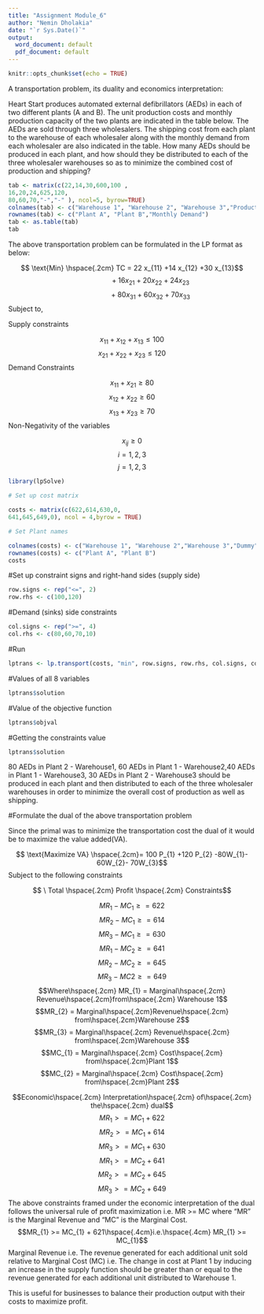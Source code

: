 ---
title: "Assignment Module_6"
author: "Nemin Dholakia"
date: "`r Sys.Date()`"
output:
  word_document: default
  pdf_document: default
---

```{r setup, include=FALSE}
knitr::opts_chunk$set(echo = TRUE)
```

A transportation problem, its duality and economics interpretation:

Heart Start produces automated external defibrillators (AEDs) in each of two different plants (A and B). The unit production costs and monthly production capacity of the two plants are indicated in the table below. The AEDs are sold through three wholesalers. The shipping cost from each plant to the warehouse of each wholesaler along with the monthly demand from each wholesaler are also indicated in the table. How many AEDs should be produced in each plant, and how should they be distributed to each of the three wholesaler warehouses so as to minimize the combined cost of production and shipping? 

```{r}
tab <- matrix(c(22,14,30,600,100 ,
16,20,24,625,120,
80,60,70,"-","-" ), ncol=5, byrow=TRUE)
colnames(tab) <- c("Warehouse 1", "Warehouse 2", "Warehouse 3","Production cost","Production Capacity")
rownames(tab) <- c("Plant A", "Plant B","Monthly Demand")
tab <- as.table(tab)
tab
```
The above transportation problem can be formulated in the LP format as below:

$$ \text{Min} \hspace{.2cm} TC = 22 x_{11} +14 x_{12} +30 x_{13}$$
$$\hspace{2cm}+16 x_{21}+20 x_{22}+ 24 x_{23}$$
$$\hspace{2cm}+80 x_{31}+ 60 x_{32}+ 70 x_{33}$$
Subject to,

Supply constraints

$$x_{11} + x_{12} + x_{13}\le 100$$
$$x_{21} + x_{22} + x_{23}\le 120$$
Demand Constraints

$$x_{11} +x_{21}\ge 80$$
$$x_{12} +x_{22}\ge 60$$
$$x_{13} +x_{23}\ge 70$$
Non-Negativity of the variables

$$x_{ij}\ge 0$$ \text{where}$$ i= 1,2,3$$ \text{and}$$j= 1,2,3$$
```{r}
library(lpSolve)

# Set up cost matrix

costs <- matrix(c(622,614,630,0,
641,645,649,0), ncol = 4,byrow = TRUE)

# Set Plant names

colnames(costs) <- c("Warehouse 1", "Warehouse 2","Warehouse 3","Dummy")
rownames(costs) <- c("Plant A", "Plant B")
costs
```

#Set up constraint signs and right-hand sides (supply side)

```{r}
row.signs <- rep("<=", 2)
row.rhs <- c(100,120)
```

#Demand (sinks) side constraints

```{r}
col.signs <- rep(">=", 4)
col.rhs <- c(80,60,70,10)
```

#Run

```{r}
lptrans <- lp.transport(costs, "min", row.signs, row.rhs, col.signs, col.rhs)
```

#Values of all 8 variables

```{r}
lptrans$solution
```

#Value of the objective function

```{r}
lptrans$objval
```

#Getting the constraints value

```{r}
lptrans$solution
```

80 AEDs in Plant 2 - Warehouse1, 60 AEDs in Plant 1 - Warehouse2,40 AEDs in Plant 1 - Warehouse3, 30 AEDs in Plant 2 - Warehouse3 should be produced in each plant and then distributed to each of the three wholesaler warehouses in order to minimize the overall cost of production as well as shipping.

#Formulate the dual of the above transportation problem

Since the primal was to minimize the transportation cost the dual of it would be to maximize the value added(VA).

$$ \text{Maximize VA} \hspace{.2cm}= 100 P_{1} +120 P_{2} -80W_{1}- 60W_{2}- 70W_{3}$$
Subject to the following constraints


$$ \ Total \hspace{.2cm} Profit \hspace{.2cm} Constraints$$

$$MR_{1} - MC_{1} \ge = 622$$
$$MR_{2} - MC_{1} \ge = 614$$
$$MR_{3} - MC_{1} \ge = 630$$
$$MR_{1} - MC_{2} \ge = 641$$
$$MR_{2} - MC_{2} \ge = 645$$
$$MR_{3} - MC{2} \ge = 649$$
$$Where\hspace{.2cm} MR_{1} = Marginal\hspace{.2cm} Revenue\hspace{.2cm}from\hspace{.2cm} Warehouse 1$$
$$MR_{2} = Marginal\hspace{.2cm}Revenue\hspace{.2cm} from\hspace{.2cm}Warehouse 2$$
$$MR_{3} = Marginal\hspace{.2cm} Revenue\hspace{.2cm} from\hspace{.2cm}Warehouse 3$$
$$MC_{1} = Marginal\hspace{.2cm} Cost\hspace{.2cm} from\hspace{.2cm}Plant 1$$
$$MC_{2} = Marginal\hspace{.2cm} Cost\hspace{.2cm} from\hspace{.2cm}Plant 2$$




$$Economic\hspace{.2cm} Interpretation\hspace{.2cm} of\hspace{.2cm} the\hspace{.2cm} dual$$
$$MR_{1} >= MC_{1} + 622$$
$$MR_{2} >= MC_{1} + 614$$
$$MR_{3} >= MC_{1} + 630$$
$$MR_{1} >= MC_{2} + 641$$
$$MR_{2} >= MC_{2} + 645$$
$$MR_{3} >= MC_{2} + 649$$
The above constraints framed under the economic interpretation of the dual follows the universal rule of profit maximization i.e. MR >= MC where “MR” is the Marginal Revenue and “MC” is the Marginal Cost.
$$MR_{1} >= MC_{1} + 621\hspace{.4cm}i.e.\hspace{.4cm} MR_{1} >= MC_{1}$$
Marginal Revenue i.e. The revenue generated for each additional unit sold relative to Marginal Cost (MC) i.e. The change in cost at Plant 1 by inducing an increase in the supply function should be greater than or equal to the revenue generated for each additional unit distributed to Warehouse 1.


This is useful for businesses to balance their production output with their costs to maximize profit.


